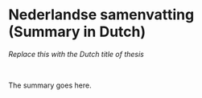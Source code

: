 # Nederlandse samenvatting (Summary in Dutch) {.unnumbered .unlisted}

\addcontentsline{toc}{part}{Summary in Dutch}
\chaptermark{Summary in Dutch}

::: {lang=nl}

_Replace this with the Dutch title of thesis_

\bigskip
<br>

The summary goes here.

:::
